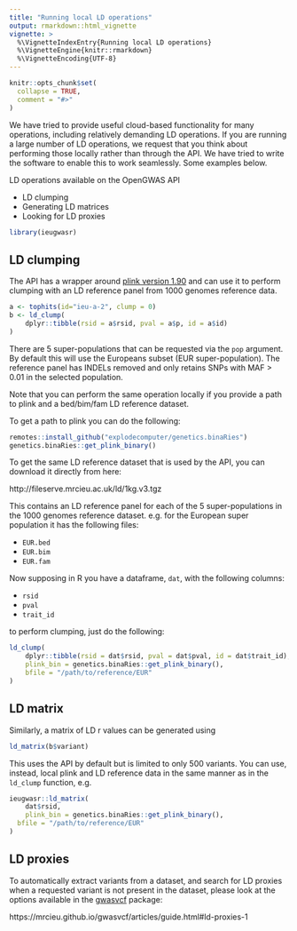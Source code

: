 ```yaml
---
title: "Running local LD operations"
output: rmarkdown::html_vignette
vignette: >
  %\VignetteIndexEntry{Running local LD operations}
  %\VignetteEngine{knitr::rmarkdown}
  %\VignetteEncoding{UTF-8}
---
```


```r
knitr::opts_chunk$set(
  collapse = TRUE,
  comment = "#>"
)
```

We have tried to provide useful cloud-based functionality for many operations, including relatively demanding LD operations. If you are running a large number of LD operations, we request that you think about performing those locally rather than through the API. We have tried to write the software to enable this to work seamlessly. Some examples below.

LD operations available on the OpenGWAS API

- LD clumping
- Generating LD matrices
- Looking for LD proxies


```r
library(ieugwasr)
```


## LD clumping

The API has a wrapper around [plink version 1.90](https://www.cog-genomics.org/plink/1.9) and can use it to perform clumping with an LD reference panel from 1000 genomes reference data.

``` r
a <- tophits(id="ieu-a-2", clump = 0)
b <- ld_clump(
    dplyr::tibble(rsid = a$rsid, pval = a$p, id = a$id)
)
```

There are 5 super-populations that can be requested via the `pop` argument. By default this will use the Europeans subset (EUR super-population). The reference panel has INDELs removed and only retains SNPs with MAF > 0.01 in the selected population.

Note that you can perform the same operation locally if you provide a path to plink and a bed/bim/fam LD reference dataset.

To get a path to plink you can do the following:

```r
remotes::install_github("explodecomputer/genetics.binaRies")
genetics.binaRies::get_plink_binary()
```

To get the same LD reference dataset that is used by the API, you can download it directly from here:

http://fileserve.mrcieu.ac.uk/ld/1kg.v3.tgz

This contains an LD reference panel for each of the 5 super-populations in the 1000 genomes reference dataset. e.g. for the European super population it has the following files:

- `EUR.bed`
- `EUR.bim`
- `EUR.fam`

Now supposing in R you have a dataframe, `dat`, with the following columns:

- `rsid`
- `pval`
- `trait_id`

to perform clumping, just do the following:

```r
ld_clump(
    dplyr::tibble(rsid = dat$rsid, pval = dat$pval, id = dat$trait_id),
    plink_bin = genetics.binaRies::get_plink_binary(),
    bfile = "/path/to/reference/EUR"
)
```

## LD matrix

Similarly, a matrix of LD r values can be generated using

```r
ld_matrix(b$variant)
```

This uses the API by default but is limited to only 500 variants. You can use, instead, local plink and LD reference data in the same manner as in the `ld_clump` function, e.g.

```r
ieugwasr::ld_matrix(
	dat$rsid,
	plink_bin = genetics.binaRies::get_plink_binary(),
  bfile = "/path/to/reference/EUR"
)
```

## LD proxies

To automatically extract variants from a dataset, and search for LD proxies when a requested variant is not present in the dataset, please look at the options available in the [gwasvcf](https://mrcieu.github.io/gwasvcf/) package:

https://mrcieu.github.io/gwasvcf/articles/guide.html#ld-proxies-1
